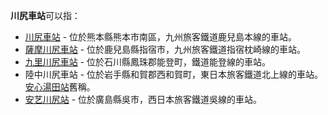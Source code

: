 '''川尻車站'''可以指：

*[[川尻車站|川尻車站]] - 位於熊本縣熊本市南區，九州旅客鐵道鹿兒島本線的車站。
*[[薩摩川尻車站|薩摩川尻車站]] - 位於鹿兒島縣指宿市，九州旅客鐵道指宿枕崎線的車站。
*[[九里川尻車站|九里川尻車站]] - 位於石川縣鳳珠郡能登町，鐵道能登線的車站。
*陸中川尻車站 - 位於岩手縣和賀郡西和賀町，東日本旅客鐵道北上線的車站。[[安心湯田站|安心湯田站]]舊稱。
*[[安艺川尻站|安艺川尻站]] - 位於廣島縣吳市，西日本旅客鐵道吳線的車站。

{{Disambig|C川|Cat=四字車站名消歧義}}